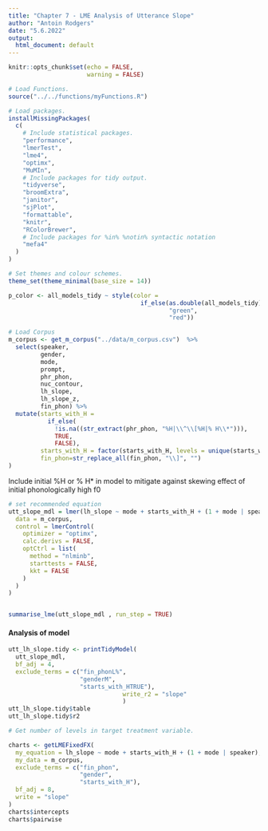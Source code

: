 ```yaml
---
title: "Chapter 7 - LME Analysis of Utterance Slope"
author: "Antoin Rodgers"
date: "5.6.2022"
output:
  html_document: default
---
```


```r
knitr::opts_chunk$set(echo = FALSE,
                      warning = FALSE)

# Load Functions.
source("../../functions/myFunctions.R")
```


```r
# Load packages.
installMissingPackages(
  c(
    # Include statistical packages.
    "performance",
    "lmerTest",
    "lme4",
    "optimx",
    "MuMIn",
    # Include packages for tidy output.
    "tidyverse",
    "broomExtra",
    "janitor",
    "sjPlot",
    "formattable",
    "knitr",
    "RColorBrewer",
    # Include packages for %in% %notin% syntactic notation
    "mefa4"
  )
)

# Set themes and colour schemes.
theme_set(theme_minimal(base_size = 14))

p_color <- all_models_tidy ~ style(color =
                                     if_else(as.double(all_models_tidy) < 0.05,
                                             "green",
                                             "red"))
```


```r
# Load Corpus
m_corpus <- get_m_corpus("../data/m_corpus.csv")  %>%
  select(speaker,
         gender,
         mode,
         prompt,
         phr_phon,
         nuc_contour,
         lh_slope,
         lh_slope_z,
         fin_phon) %>%
  mutate(starts_with_H =
           if_else(
             !is.na((str_extract(phr_phon, "%H|\\^\\[%H|% H\\*"))),
             TRUE,
             FALSE),
         starts_with_H = factor(starts_with_H, levels = unique(starts_with_H)),
         fin_phon=str_replace_all(fin_phon, "\\]", "")
)

```

Include initial %H or % H* in model to mitigate against skewing effect of initial phonologically high f0
```r
# set recommended equation
utt_slope_mdl = lmer(lh_slope ~ mode + starts_with_H + (1 + mode | speaker),
  data = m_corpus,
  control = lmerControl(
    optimizer = "optimx",
    calc.derivs = FALSE,
    optCtrl = list(
      method = "nlminb",
      starttests = FALSE,
      kkt = FALSE
    )
  )
)


summarise_lme(utt_slope_mdl , run_step = TRUE)
```


#### Analysis of model

```r
utt_lh_slope.tidy <- printTidyModel(
  utt_slope_mdl,
  bf_adj = 4,
  exclude_terms = c("fin_phonL%",
                    "genderM",
                    "starts_with_HTRUE"),
                                write_r2 = "slope"
                                )
utt_lh_slope.tidy$table
utt_lh_slope.tidy$r2
```

```r
# Get number of levels in target treatment variable.

charts <- getLMEFixedFX(
  my_equation = lh_slope ~ mode + starts_with_H + (1 + mode | speaker),
  my_data = m_corpus,
  exclude_terms = c("fin_phon",
                    "gender",
                    "starts_with_H"),
  bf_adj = 8,
  write = "slope"
)
charts$intercepts
charts$pairwise

```
